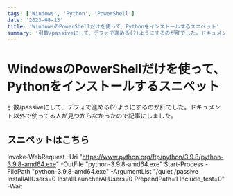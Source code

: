 ```yaml
---
tags: ['Windows', 'Python', 'PowerShell']
date: '2023-08-13'
title: 'WindowsのPowerShellだけを使って、Pythonをインストールするスニペット'
summary: '引数/passiveにして、デフォで進める(?)ようにするのが肝でした。ドキュメント以外で使ってる人が見つからなかったので記事にしました。'
---
```


# WindowsのPowerShellだけを使って、Pythonをインストールするスニペット

引数/passiveにして、デフォで進める(?)ようにするのが肝でした。ドキュメント以外で使ってる人が見つからなかったので記事にしました。

## スニペットはこちら

Invoke-WebRequest -Uri "https://www.python.org/ftp/python/3.9.8/python-3.9.8-amd64.exe" -OutFile "python-3.9.8-amd64.exe"
Start-Process -FilePath "python-3.9.8-amd64.exe" -ArgumentList "/quiet /passive InstallAllUsers=0 InstallLauncherAllUsers=0 PrependPath=1 Include_test=0" -Wait
